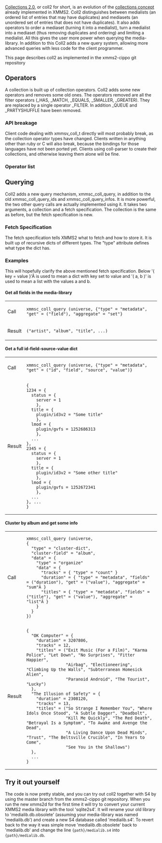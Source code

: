 [[Summer_of_Code_2008/Collections_2.0|Collections 2.0]], or coll2 for short, is an evolution of the [[Collections_Concept|collections concept]] already implemented in XMMS2. Coll2 distinguishes between medialists (an ordered list of entries that may have duplicates) and mediasets (an unordered set of entries that does not have duplicates). It also adds operators to order a mediaset (turning it into a medialist), turn a medialist into a mediaset (thus removing duplicates and ordering) and limiting a medialist. All this gives the user more power when querying the media-library. In addition to this Coll2 adds a new query system, allowing more advanced queries with less code for the client programmer.

This page describes coll2 as implemented in the xmms2-cippo git repository

==Operators==
A collection is built up of collection operators. Coll2 adds some new operators and removes some old ones. The operators removed are all the filter operators (_HAS, _MATCH, _EQUALS, _SMALLER, _GREATER). They are replaced by a single operator _FILTER. In addition _QUEUE and _PARTYSHUFFLE have been removed.

===API breakage===
Client code dealing with xmmsv_coll_t directly will most probably break, as the collection operator types have changed. Clients written in anything other than ruby or C will also break, because the bindings for those languages have not been ported yet. Clients using coll-parser to create their collections, and otherwise leaving them alone will be fine.

===Operator list===

{{Collections 2.0_Operator
| name=Universe
| type=XMMS_COLLECTION_TYPE_UNIVERSE
| result=All mediaids in the medialibrary
| attributes=''none''
| operands=''none''
}}

{{Collections 2.0_Operator
| name=Idlist
| type=XMMS_COLLECTION_TYPE_IDLIST
| result=A medialist containing the mediaids in the <code>idlist</code> found within the operator.
| attributes=
* <code>type</code>: The type of playlist. Typically <code>list</code>, <code>queue</code> or <code>pshuffle</code>. The default value is <code>list</code>.
* ''any''
| operands=Zero or one
}}

{{Collections 2.0_Operator
| name=Reference
| type=XMMS_COLLECTION_TYPE_REFERENCE
| result=All mediaids in the collection identified by the <code>namespace</code> and <code>reference</code> attributes
| attributes=
* <code>namespace</code>: The namespace of the referenced collection, e.g. <code>Playlists</code> or <code>Collections</code>
* <code>reference</code>: The name of the referenced, e.g. <code>Muse</code>, <code>Never Played</code>, <code>That grand Opeth album</code> or just <code>Default</code>
| operands=''none'' (except on the daemon-side, where the referenced collection can be attached as an operand to the reference-operator)
}}

{{Collections 2.0_Operator
| name=Complement
| type=XMMS_COLLECTION_TYPE_COMPLEMENT
| result=All mediaids in medialibrary, except those in the operand.
| attributes=''none''
| operands=Exactly one
}}

{{Collections 2.0_Operator
| name=Intersection
| type=XMMS_COLLECTION_TYPE_INTERSECTION
| result=The mediaids that appear in all operands. It keeps the ordering of the first operand.
| attributes=''none''
| operands=One or more
}}

{{Collections 2.0_Operator
| name=Union
| type=XMMS_COLLECTION_TYPE_UNION
| result=The mediaids that appear in any of the operands. If all operands are ordered it concatenates the media-lists.
| attributes=''none''
| operands=One or more
}}

{{Collections 2.0_Operator
| name=Has
| type=XMMS_COLLECTION_TYPE_HAS
| result=The operand, but only with the mediaids that have a property with a given field name and source. Only source-preferred  properties are examined.
| attributes=
* <code>field</code>: The name of the property, e.g. <code>artist</code>, <code>album</code> or <code>title</code>. If this is not specified the name of the property is not taken into account.
* <code>source-preference</code>: The source-preference that needs to be applied, e.g. <code>server:plugin/id3v2:client*:plugin*</code>. It should be string where the different sources are separated by a colon (':'). '*' can be used in the string to match any string (including an empty string) and '?' to match any single character.
| operands=Exactly one
}}

{{Collections 2.0_Operator
| name=Match
| type=XMMS_COLLECTION_TYPE_MATCH
| result=The operand, but only with the mediaids that have a property with a given field name and appropriate value according to glob-matching. Only source-preferred properties are examined.
| attributes=
* <code>type</code>: <code>value</code> to filter on values, <code>id</code> to filter on ids. Defaults to <code>value</code>.
* <code>field</code>: If <code>type</code> is <code>value</code>, then the name of the property, e.g. <code>artist</code>, <code>album</code> or <code>title</code>. If this is not specified the name of the property is not taken into account.
* <code>value</code>: A string.
* <code>collation</code>: A collation to be used when comparing the value from the medialib and the <code>value</code> attribute. The possible values are <code>NOCASE</code> and <code>BINARY</code>. The default-value is <code>NOCASE</code>.
* <code>source-preference</code>: The source-preference that needs to be applied. See at [[#Has | Has]].
| operands=Exactly one
}}

{{Collections 2.0_Operator
| name=Token
| type=XMMS_COLLECTION_TYPE_TOKEN
| result=The operand, but only with the mediaids that have a property with a given field name and appropriate value according to token-matching. Only source-preferred properties are examined.
| attributes=
* <code>field</code>: The name of the property, e.g. <code>artist</code>, <code>album</code> or <code>title</code>. If this is not specified the name of the property is not taken into account.
* <code>value</code>: A string.
* <code>collation</code>: A collation to be used when comparing the value from the medialib and the <code>value</code> attribute. The possible values are <code>NOCASE</code> and <code>BINARY</code>. The default-value is <code>NOCASE</code>.
* <code>source-preference</code>: The source-preference that needs to be applied. See at [[#Has | Has]].
| operands=Exactly one
}}

{{Collections 2.0_Operator
| name=Equals
| type=XMMS_COLLECTION_TYPE_EQUALS
| result=The operand, but only with the mediaids that have a property with a given field name and value. Only source-preferred properties are examined.
| attributes=
* <code>type</code>: <code>value</code> to filter on values, <code>id</code> to filter on ids. Defaults to <code>value</code>.
* <code>field</code>: If <code>type</code> is <code>value</code>, then the name of the property, e.g. <code>artist</code>, <code>album</code> or <code>title</code>. If this is not specified the name of the property is not taken into account.
* <code>value</code>: A string.
* <code>collation</code>: A collation to be used when comparing the value from the medialib and the <code>value</code> attribute. The possible values are <code>NOCASE</code>, <code>BINARY</code> and <code>NATCOLL</code>. The default-value is <code>NOCASE</code>.
* <code>source-preference</code>: The source-preference that needs to be applied. See at [[#Has | Has]].
| operands=Exactly one
}}


{{Collections 2.0_Operator
| name=Not-Equal
| type=XMMS_COLLECTION_TYPE_NOTEQUAL
| result=The operand, but only with the mediaids that have a property with a given field name and a value different from the one specified. Only source-preferred properties are examined.
| attributes=
* <code>type</code>: <code>value</code> to filter on values, <code>id</code> to filter on ids. Defaults to <code>value</code>.
* <code>field</code>: If <code>type</code> is <code>value</code>, then the name of the property, e.g. <code>artist</code>, <code>album</code> or <code>title</code>. If this is not specified the name of the property is not taken into account.
* <code>value</code>: A string.
* <code>collation</code>: A collation to be used when comparing the value from the medialib and the <code>value</code> attribute. The possible values are <code>NOCASE</code>, <code>BINARY</code> and <code>NATCOLL</code>. The default-value is <code>NOCASE</code>.
* <code>source-preference</code>: The source-preference that needs to be applied. See at [[#Has | Has]].
| operands=Exactly one
}}

{{Collections 2.0_Operator
| name=Smaller
| type=XMMS_COLLECTION_TYPE_SMALLER
| result=The operand, but only with the mediaids that have a property with a given field name and a value smaller than the one specified. Only source-preferred properties are examined.
| attributes=
* <code>type</code>: <code>value</code> to filter on values, <code>id</code> to filter on ids. Defaults to <code>value</code>.
* <code>field</code>: If <code>type</code> is <code>value</code>, then the name of the property, e.g. <code>artist</code>, <code>album</code> or <code>title</code>. If this is not specified the name of the property is not taken into account.
* <code>value</code>: A string.
* <code>collation</code>: A collation to be used when comparing the value from the medialib and the <code>value</code> attribute. The possible values are <code>NOCASE</code>, <code>BINARY</code>, <code>NATCOLL</code>. The default-value is <code>NATCOLL</code>.
* <code>source-preference</code>: The source-preference that needs to be applied. See at [[#Has | Has]].
| operands=Exactly one
}}

{{Collections 2.0_Operator
| name=Smaller-Equal
| type=XMMS_COLLECTION_TYPE_SMALLEREQ
| result=The operand, but only with the mediaids that have a property with a given field name and a value smaller than or equal to the one specified. Only source-preferred properties are examined.
| attributes=
* <code>type</code>: <code>value</code> to filter on values, <code>id</code> to filter on ids. Defaults to <code>value</code>.
* <code>field</code>: If <code>type</code> is <code>value</code>, then the name of the property, e.g. <code>artist</code>, <code>album</code> or <code>title</code>. If this is not specified the name of the property is not taken into account.
* <code>value</code>: A string.
* <code>collation</code>: A collation to be used when comparing the value from the medialib and the <code>value</code> attribute. The possible values are <code>NOCASE</code>, <code>BINARY</code>, <code>NATCOLL</code>. The default-value is <code>NATCOLL</code>.
* <code>source-preference</code>: The source-preference that needs to be applied. See at [[#Has | Has]].
| operands=Exactly one
}}

{{Collections 2.0_Operator
| name=Greater
| type=XMMS_COLLECTION_TYPE_GREATER
| result=The operand, but only with the mediaids that have a property with a given field name and a value greater than the one specified. Only source-preferred properties are examined.
| attributes=
* <code>type</code>: <code>value</code> to filter on values, <code>id</code> to filter on ids. Defaults to <code>value</code>.
* <code>field</code>: If <code>type</code> is <code>value</code>, then the name of the property, e.g. <code>artist</code>, <code>album</code> or <code>title</code>. If this is not specified the name of the property is not taken into account.
* <code>value</code>: A string.
* <code>collation</code>: A collation to be used when comparing the value from the medialib and the <code>value</code> attribute. The possible values are <code>NOCASE</code>, <code>BINARY</code>, <code>NATCOLL</code>. The default-value is <code>NATCOLL</code>.
* <code>source-preference</code>: The source-preference that needs to be applied. See at [[#Has | Has]].
| operands=Exactly one
}}


{{Collections 2.0_Operator
| name=Greater-Equal
| type=XMMS_COLLECTION_TYPE_GREATEREQ
| result=The operand, but only with the mediaids that have a property with a given field name and a value greater than or equal to the one specified. Only source-preferred properties are examined.
| attributes=
* <code>type</code>: <code>value</code> to filter on values, <code>id</code> to filter on ids. Defaults to <code>value</code>.
* <code>field</code>: If <code>type</code> is <code>value</code>, then the name of the property, e.g. <code>artist</code>, <code>album</code> or <code>title</code>. If this is not specified the name of the property is not taken into account.
* <code>value</code>: A string.
* <code>collation</code>: A collation to be used when comparing the value from the medialib and the <code>value</code> attribute. The possible values are <code>NOCASE</code>, <code>BINARY</code>, <code>NATCOLL</code>. The default-value is <code>NATCOLL</code>.
* <code>source-preference</code>: The source-preference that needs to be applied. See at [[#Has | Has]].
| operands=Exactly one
}}

{{Collections 2.0_Operator
| name=Order
| type=XMMS_COLLECTION_TYPE_ORDER
| result=A medialist, with the mediaids in the operand sorted according to a value depending on the <code>type</code> attribute and the mediaid. If the operand also is an order operator, then the values generated by that will be used for secondary sorting.
| attributes=
* <code>direction</code>: <code>ASC</code> or <code>DESC</code> for ascending and descending ordering. The default-value is <code>ASC</code>.
* <code>collation</code>: A collation to be used when the values are strings. The default-value is <code>NATCOLL</code>. '''Not implemented yet'''
* <code>type</code>: Defines what to order by. Possible values <code>value</code>, <code>id</code> or <code>random</code>. The default value is <code>value</code>.
* <code>field</code>: If <code>type=value</code>, defines which property to order by.
| operands=Exactly one
}}

{{Collections 2.0_Operator
| name=Limit
| type=XMMS_COLLECTION_TYPE_LIMIT
| result=A medialist equal to the operand, but without the first <code>start</code> entries and containing <code>length</code> or fewer entries.
| attributes=
* <code>start</code>: an integer. If not set it will start at 0.
* <code>length</code>: an integer. If not set it will take all entries after start.
| operands=Exactly one (a medialist)
}}

{{Collections 2.0_Operator
| name=Mediaset
| type=XMMS_COLLECTION_TYPE_MEDIASET
| result=A mediaset containing the mediaids in the operand. (Removing duplicates and order)
| attributes=''none''
| operands=Exactly one
}}

==Querying==
Coll2 adds a new query mechanism, xmmsc_coll_query, in addition to the old xmmsc_coll_query_ids and xmmsc_coll_query_infos. It is more powerful, the two other query calls are actually implemented using it. It takes two arguments, a collection and a fetch specification. The collection is the same as before, but the fetch specification is new.

===Fetch Specification===
The fetch specification tells XMMS2 what to fetch and how to store it. It is built up of recursive dicts of different types. The "type" attribute defines what type the dict has.

{{Collections 2.0_Fetchdict
| name=Metadata
| type=metadata
| desc=Fetches data from the current cluster and returns the fetched data
| attributes=
* <code>get</code>: A list with "id", "field", "value" or "source". If there are more than one item in the list it will use the first n-1 items as keys in recursive dicts, and the last will be aggregated using the aggregation function in the leaf.
* <code>aggregate</code>: A string specifying the aggregation function. Can be one of "first", "list", "set", "avg", "sum", "min", "max" and "random". Defaults to "first".
* <code>fields</code>: A list of fields to get. If this is not set it will get all properties.
* <code>source-preference</code>: The source preference to use when fetching the info. If not set it uses the server default.
}}

{{Collections 2.0_Fetchdict
| name=Cluster list
| type=cluster-list
| desc=Clusters the current collection into subcollections and returns a list with one entry per subcollection. Each entry is created using the fetch-spec dict in attribute data. In the case that cluster-by is "position", every entry in the collection will get its own subset. If it is "id", every song will get its own subset. In the case of "value", all songs having a specific property in common will form a subset.
| attributes=
* <code>cluster-by</code>: One of the strings "id", "position", or "value". Defaults to "value".
* <code>cluster-field</code>: If cluster-by is set to "value", the name of the property which will be used.
* <code>source-preference</code>: The source preference to use when fetching the info. If not set it uses the server default.
* <code>data</code> A fetch-spec dict specifying what to fetch for every cluster.
}}

{{Collections 2.0_Fetchdict
| name=Cluster dict
| type=cluster-dict
| desc=Clusters the current collection into subcollections and returns a dict where the datum to cluster by is used as the key and the value is according to the fetch-spec in attribute data.
| attributes=
* <code>cluster-by</code> One of the strings "id", "position", or "value". Defaults to "value".
* <code>cluster-field</code>: If cluster-by is set to "value", the name of the property which will be used.
* <code>source-preference</code>: The source preference to use when fetching the info. If not set it uses the server default.
* <code>data</code> A fetch-spec dict specifying what to fetch for every cluster.
}}

{{Collections 2.0_Fetchdict
| name=Organize
| type=organize
| desc=Organizes data in a dict. 
| attributes=
* <code>data</code> A dict with key-value pairs. The keys of the dicts will be used as keys in the returned dictionary and the values are fetch-specification used to fetch the value associated with the key.
}}

{{Collections 2.0_Fetchdict
| name=Count
| type=count
| desc=Returns the number of number of entries in the current set
| attributes=''none''
}}

===Examples===
This will hopefully clarify the above mentioned fetch specification. Below '{ key = value }'Â is used to mean a dict with key set to value and '( a, b )' is used to mean a list with the values a and b.

====Get all fields in the media-library====
{|
|-
| Call 
| <code>xmmsc_coll_query (universe, {"type" = "metadata", "get" = ("field"), "aggregate" = "set"}</code>
|-
| Result
| <code>("artist", "album", "title", ...)</code>
|}

====Get a full id-field-source-value dict====
{|
|-
| Call 
| <code>xmmsc_coll_query (universe, {"type" = "metadata", "get" = ("id", "field", "source", "value")}</code>
|-
| Result
| <pre>
{
1234 = {
  status = {
    server = 1
    },
  title = {
    plugin/id3v2 = "Some title"
    },
  lmod = {
    plugin/gvfs = 1252686313
    },
  ...
},
2345 = {
  status = {
    server = 1
    },
  title = {
    plugin/id3v2 = "Some other title"
    },
  lmod = {
    plugin/gvfs = 1252672341
    },
  ...
}, ...
}</pre>
|}

====Cluster by album and get some info====
{|
|-
| Call 
| <pre>xmmsc_coll_query (universe,
{
  "type" = "cluster-dict",
  "cluster-field" = "album",
  "data" = {
    "type" = "organize"
    "data" = {
      "tracks" = { "type" = "count" }
      "duration" = { "type" = "metadata", "fields" = ("duration"), "get" = ("value"), "aggregate" = "sum"Â }
      "titles" = { "type" = "metadata", "fields" = ("title"), "get" = ("value"), "aggregate" = "list"Â }
    }
  }
})</pre>
|-
| Result
| <pre>
{
  "OK Computer" = {
    "duration" = 3207806, 
    "tracks" = 12,
    "titles" = ("Exit Music (For a Film)", "Karma Police", "Let Down", "No Surprises", "Fitter Happier",
                "Airbag", "Electioneering", "Climbing Up the Walls", "Subterranean Homesick Alien",
                "Paranoid Android", "The Tourist", "Lucky")
  },
  "The Illusion of Safety" = {
    "duration" = 2308120,
    "tracks" = 13,
    "titles" = ("So Strange I Remember You", "Where Idols Once Stood", "A Subtle Dagger", "Deadbolt",
                "Kill Me Quickly", "The Red Death", "Betrayal Is a Symptom", "To Awake and Avenge the Dead",
                "A Living Dance Upon Dead Minds", "Trust", "The Beltsville Crucible", "In Years to Come",
                "See You in the Shallows")
  },
  ...
}

</pre>
|}

==Try it out yourself==
The code is now pretty stable, and you can try out coll2 together with S4 by using the master branch from the xmms2-cippo git repository. When you run the new xmms2d for the first time it will try to convert your current XMMS2 media library with the tool 'sqlite2s4'. It will rename your old library to 'medialib.db.obsolete' (assuming your media-library was named 'medialib.db') and create a new S4 database called 'medialib.s4'. To revert back to the way it was simple move 'medialib.db.obsolete' back to 'medialib.db' and change the line <code><property name="path">{path}/medialib.s4</property></code> into <code><property name="path">{path}/medialib.db</property></code>.